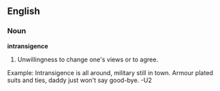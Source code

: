 ==English==
===Noun===
'''intransigence'''
#Unwillingness to change one's views or to agree.
Example: Intransigence is all around, military still in town. Armour plated suits and ties, daddy just won't say good-bye.  -U2
